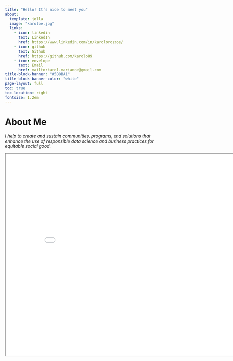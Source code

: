 ---
title: "Hello! It’s nice to meet you"
about:
  template: jolla
  image: "karoloe.jpg"
  links:
    - icon: linkedin
      text: LinkedIn
      href: https://www.linkedin.com/in/karolorozcoe/
    - icon: github
      text: Github
      href: https://github.com/karolo89
    - icon: envelope
      text: Email
      href: mailto:karol.marianoe@gmail.com
title-block-banner: "#5B8BA1"
title-block-banner-color: "white"
page-layout: full
toc: true
toc-location: right
fontsize: 1.2em
---

# About Me

</center>

*I help to create and sustain communities, programs, and solutions that enhance the use of responsible data science and business practices for equitable social good.*

<iframe src="gettoknowme.html" title="Karol Orozco.Js" width="850" height="650">


</center>

My name is Karol Orozco; I live in Portland, OR, with my husband, two kids, and my dog Lucy. I am originally from Barranquilla, Colombia, a city located in the northern region of Colombia on the Caribbean coast. It is the fourth-largest city in the country and an important economic and cultural center in the Caribbean region. Barranquilla is known for its vibrant culture and festive atmosphere, exemplified by its famous [Carnival of Barranquilla](https://carnavaldebarranquilla.org/).

```{r}
library(leaflet)
leaflet() %>%
  addTiles() %>%  # Add default OpenStreetMap map tiles
  addMarkers(lng=-74.77028, lat=10.98611, popup="The birthplace of R")
```

As a graduated engineer, I have acquired extensive experience and problem--solving expertise in data wrangling, statistical analysis, and model development. Since effective communication of data is of paramount importance, I have subsequently developed strong skills in data visualization and business knowledge. I hold an MBA from Willamette University and currently pursuing a second master's in Data Science.

I have experience working in the public and private sectors helping organizations to embrace Shared Value by positively impacting society and the environment: The sweet spot where profit meets purpose.
